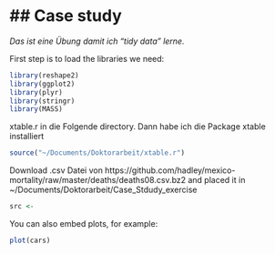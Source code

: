 ## Case study
========================================================

_Das ist eine Übung damit ich "tidy data" lerne._


First step is to load the libraries we need:

```r
library(reshape2)
library(ggplot2)
library(plyr)
library(stringr)
library(MASS)
```

xtable.r in die Folgende directory. Dann habe ich die Package xtable installiert

```r
source("~/Documents/Doktorarbeit/xtable.r")
```
Download .csv Datei von https://github.com/hadley/mexico-mortality/raw/master/deaths/deaths08.csv.bz2
and placed it in ~/Documents/Doktorarbeit/Case_Stdudy_exercise

```r
src <- 
```




You can also embed plots, for example:

```r
plot(cars)
```

